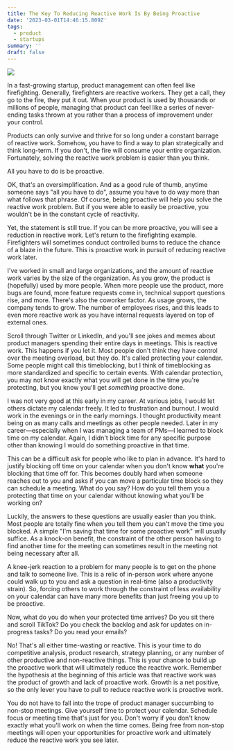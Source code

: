 ```yaml
---
title: The Key To Reducing Reactive Work Is By Being Proactive
date: '2023-03-01T14:46:15.809Z'
tags:
  - product
  - startups
summary: ''
draft: false
---
```

![](https://images.unsplash.com/photo-1518904868869-fbb2cdd0429a?crop=entropy&cs=tinysrgb&fit=max&fm=jpg&ixid=Mnw0MDkwMjh8MHwxfHNlYXJjaHwzfHxmaXJlJTIwZmlnaHRpbmd8ZW58MHx8fHwxNjc3NzYzOTUw&ixlib=rb-4.0.3&q=80&w=1080)

In a fast-growing startup, product management can often feel like firefighting. Generally, firefighters are reactive workers. They get a call, they go to the fire, they put it out. When your product is used by thousands or millions of people, managing that product can feel like a series of never-ending tasks thrown at you rather than a process of improvement under your control.

Products can only survive and thrive for so long under a constant barrage of reactive work. Somehow, you have to find a way to plan strategically and think long-term. If you don't, the fire will consume your entire organization. Fortunately, solving the reactive work problem is easier than you think.

All you have to do is be proactive.

OK, that's an oversimplification. And as a good rule of thumb, anytime someone says "all you have to do", assume you have to do way more than what follows that phrase. Of course, being proactive will help you solve the reactive work problem. But if you were able to easily be proactive, you wouldn't be in the constant cycle of reactivity.

Yet, the statement is still true. If you can be more proactive, you will see a reduction in reactive work. Let's return to the firefighting example. Firefighters will sometimes conduct controlled burns to reduce the chance of a blaze in the future. This is proactive work in pursuit of reducing reactive work later.

I've worked in small and large organizations, and the amount of reactive work varies by the size of the organization. As you grow, the product is (hopefully) used by more people. When more people use the product, more bugs are found, more feature requests come in, technical support questions rise, and more. There's also the coworker factor. As usage grows, the company tends to grow. The number of employees rises, and this leads to even more reactive work as you have internal requests layered on top of external ones.

Scroll through Twitter or LinkedIn, and you'll see jokes and memes about product managers spending their entire days in meetings. This is reactive work. This happens if you let it. Most people don't think they have control over the meeting overload, but they do. It's called protecting your calendar. Some people might call this timeblocking, but I think of timeblocking as more standardized and specific to certain events. With calendar protection, you may not know exactly what you will get done in the time you're protecting, but you know you'll get _something_ proactive done.

I was not very good at this early in my career. At various jobs, I would let others dictate my calendar freely. It led to frustration and burnout. I would work in the evenings or in the early mornings. I thought productivity meant being on as many calls and meetings as other people needed. Later in my career—especially when I was managing a team of PMs—I learned to block time on my calendar. Again, I didn't block time for any specific purpose other than knowing I would do something proactive in that time.

This can be a difficult ask for people who like to plan in advance. It's hard to justify blocking off time on your calendar when you don't know **what** you're blocking that time off for. This becomes doubly hard when someone reaches out to you and asks if you can move a particular time block so they can schedule a meeting. What do you say? How do you tell them you a protecting that time on your calendar without knowing what you'll be working on?

Luckily, the answers to these questions are usually easier than you think. Most people are totally fine when you tell them you can't move the time you blocked. A simple "I'm saving that time for some proactive work" will usually suffice. As a knock-on benefit, the constraint of the other person having to find another time for the meeting can sometimes result in the meeting not being necessary after all.

A knee-jerk reaction to a problem for many people is to get on the phone and talk to someone live. This is a relic of in-person work where anyone could walk up to you and ask a question in real-time (also a productivity strain). So, forcing others to work through the constraint of less availability on your calendar can have many more benefits than just freeing you up to be proactive.

Now, what do you do when your protected time arrives? Do you sit there and scroll TikTok? Do you check the backlog and ask for updates on in-progress tasks? Do you read your emails?

No! That's all either time-wasting or reactive. This is your time to do competitive analysis, product research, strategy planning, or any number of other productive and non-reactive things. This is your chance to build up the proactive work that will ultimately reduce the reactive work. Remember the hypothesis at the beginning of this article was that reactive work was the product of growth and lack of proactive work. Growth is a net positive, so the only lever you have to pull to reduce reactive work is proactive work.

You do not have to fall into the trope of product manager succumbing to non-stop meetings. Give yourself time to protect your calendar. Schedule focus or meeting time that's just for you. Don't worry if you don't know exactly what you'll work on when the time comes. Being free from non-stop meetings will open your opportunities for proactive work and ultimately reduce the reactive work you see later.
